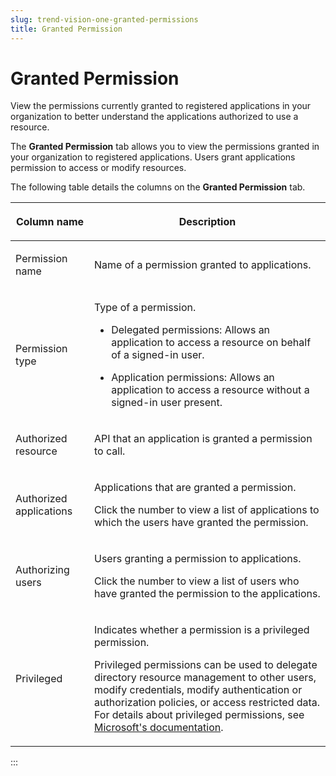 ```yaml
---
slug: trend-vision-one-granted-permissions
title: Granted Permission
---
```

# Granted Permission

View the permissions currently granted to registered applications in your organization to better understand the applications authorized to use a resource.

The **Granted Permission** tab allows you to view the permissions granted in your organization to registered applications. Users grant applications permission to access or modify resources.

The following table details the columns on the **Granted Permission** tab.

<table>
<colgroup>
<col style="width: 25%" />
<col style="width: 75%" />
</colgroup>
<thead>
<tr>
<th><p>Column name</p></th>
<th><p>Description</p></th>
</tr>
</thead>
<tbody>
<tr>
<td><p>Permission name</p></td>
<td><p>Name of a permission granted to applications.</p></td>
</tr>
<tr>
<td><p>Permission type</p></td>
<td><p>Type of a permission.</p>
<ul>
<li><p>Delegated permissions: Allows an application to access a resource on behalf of a signed-in user.</p></li>
<li><p>Application permissions: Allows an application to access a resource without a signed-in user present.</p></li>
</ul></td>
</tr>
<tr>
<td><p>Authorized resource</p></td>
<td><p>API that an application is granted a permission to call.</p></td>
</tr>
<tr>
<td><p>Authorized applications</p></td>
<td><p>Applications that are granted a permission.</p>
<p>Click the number to view a list of applications to which the users have granted the permission.</p></td>
</tr>
<tr>
<td><p>Authorizing users</p></td>
<td><p>Users granting a permission to applications.</p>
<p>Click the number to view a list of users who have granted the permission to the applications.</p></td>
</tr>
<tr>
<td><p>Privileged</p></td>
<td><p>Indicates whether a permission is a privileged permission.</p>
<p>Privileged permissions can be used to delegate directory resource management to other users, modify credentials, modify authentication or authorization policies, or access restricted data. For details about privileged permissions, see <a href="https://learn.microsoft.com/en-us/entra/identity/role-based-access-control/permissions-reference">Microsoft's documentation</a>.</p></td>
</tr>
</tbody>
</table>
:::
